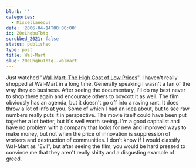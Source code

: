 ```yaml
---
blurb: ''
categories:
  - Miscellaneous
date: '2006-04-14T00:00:00'
id: 20eLhqbuTbtq
scrubbed_2021: false
status: published
type: post
title: Wal-Mart
slug: 20eLhqbuTbtq--walmart
---
```


Just watched
"[Wal-Mart: The High Cost of Low Prices](http://www.walmartmovie.com/)".
I haven't really shopped at Wal-Mart in a long time. Generally
speaking I wasn't a fan of the way they do business. After seeing
the documentary, I'll do my best never to shop there again and
encourage others to boycott it as well. The film obviously has an
agenda, but it doesn't go off into a raving rant. It does throw a
lot of info at you. Some of which I had an idea about, but to see
raw numbers really puts it in perspective. The movie itself could
have been put together a lot better, but it's well worth seeing.
I'm a good capitalist and have no problem with a company that looks
for new and improved ways to make money, but not when the price of
innovation is suppression of workers and destruction of
communities. I don't know if I would classify Wal-Mart as "Evil",
but after seeing the film, you would be hard pressed to convince me
that they aren't really shitty and a disgusting example of greed.
